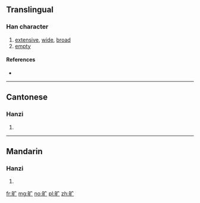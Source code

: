 {{also|曠}}
==Translingual==

===Han character===
{{Han char|rn=72|rad=日|as=03|sn=7|four=|canj=日戈 (AI)|ids=⿰[[日]][[广]]}}

# [[extensive]], [[wide]], [[broad]]
# [[empty]]

====References====
* {{Han ref|kx=0490.221|hdz=21487.180|uh=65F7|ud=26103}}

----

==Cantonese==

===Hanzi===
{{yue-hanzi|jyut=kwong3|y=kwong3|tra=曠}}

# {{defn|lang=yue|sort=日03}}

----

==Mandarin==

===Hanzi===
{{cmn-hanzi|tra=曠|pin=[[kuàng]] ([[kuang4]])|wg=k'uang<sup>4</sup>}}

# {{defn|lang=cmn|sort=日03}}

[[fr:旷]]
[[mg:旷]]
[[no:旷]]
[[pl:旷]]
[[zh:旷]]